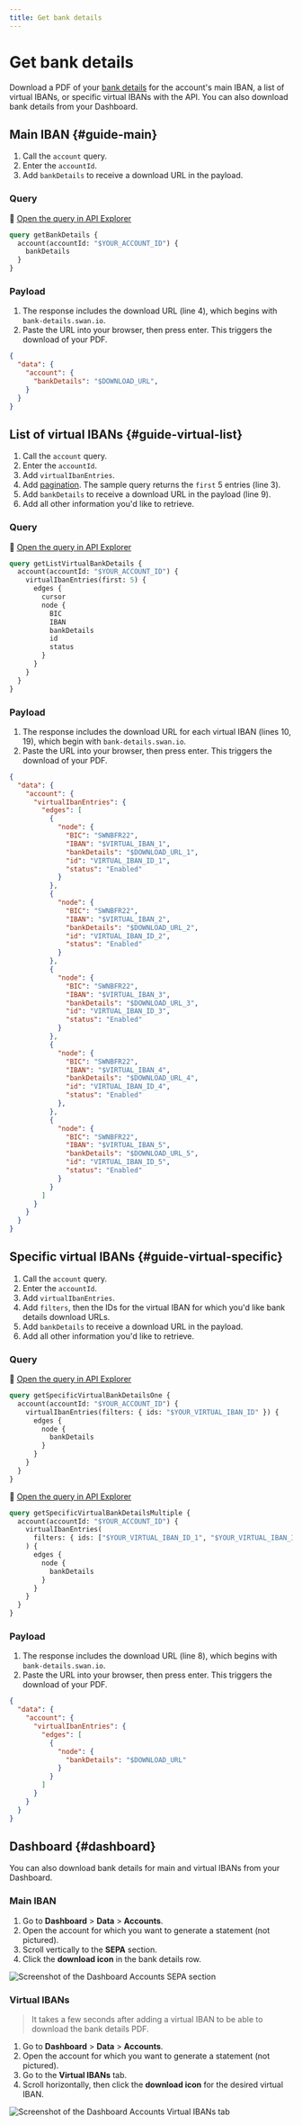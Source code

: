 ```yaml
---
title: Get bank details
---
```


# Get bank details

Download a PDF of your [bank details](../index.mdx#bank-details) for the account's main IBAN, a list of virtual IBANs, or specific virtual IBANs with the API.
You can also download bank details from your Dashboard.

## Main IBAN {#guide-main}

1. Call the `account` query.
1. Enter the `accountId`.
1. Add `bankDetails` to receive a download URL in the payload.

<h3 id="query-main">Query</h3>

🔎 [Open the query in API Explorer](https://explorer.swan.io?query=cXVlcnkgZ2V0QmFua0RldGFpbHMgewogIGFjY291bnQoYWNjb3VudElkOiAiJFlPVVJfQUNDT1VOVF9JRCIpIHsKICAgIGJhbmtEZXRhaWxzCiAgfQp9Cg%3D%3D&tab=api)

```graphql {2} showLineNumbers
query getBankDetails {
  account(accountId: "$YOUR_ACCOUNT_ID") {
    bankDetails
  }
}
```
<h3 id="payload-main">Payload</h3>

1. The response includes the download URL (line 4), which begins with `bank-details.swan.io`.
1. Paste the URL into your browser, then press enter. This triggers the download of your PDF.

```json {4} showLineNumbers
{
  "data": {
    "account": {
      "bankDetails": "$DOWNLOAD_URL",
    }
  }
}
```

## List of virtual IBANs {#guide-virtual-list}

1. Call the `account` query.
1. Enter the `accountId`.
1. Add `virtualIbanEntries`.
1. Add [pagination](../../../developers/using-api/pagination.mdx). The sample query returns the `first` 5 entries (line 3).
1. Add `bankDetails` to receive a download URL in the payload (line 9).
1. Add all other information you'd like to retrieve.

<h3 id="query-list">Query</h3>

🔎 [Open the query in API Explorer](https://explorer.swan.io?query=cXVlcnkgZ2V0TGlzdFZpcnR1YWxCYW5rRGV0YWlscyB7CiAgYWNjb3VudChhY2NvdW50SWQ6ICIkWU9VUl9BQ0NPVU5UX0lEIikgewogICAgdmlydHVhbEliYW5FbnRyaWVzKGZpcnN0OiA1KSB7CiAgICAgIGVkZ2VzIHsKICAgICAgICBub2RlIHsKICAgICAgICAgIEJJQwogICAgICAgICAgSUJBTgogICAgICAgICAgYmFua0RldGFpbHMKICAgICAgICAgIGlkCiAgICAgICAgICBzdGF0dXMKICAgICAgICB9CiAgICAgIH0KICAgIH0KICB9Cn0K&tab=api)

```graphql {2,3,9} showLineNumbers
query getListVirtualBankDetails {
  account(accountId: "$YOUR_ACCOUNT_ID") {
    virtualIbanEntries(first: 5) {
      edges {
        cursor
        node {
          BIC
          IBAN
          bankDetails
          id
          status
        }
      }
    }
  }
}
```

<h3 id="payload-list">Payload</h3>

1. The response includes the download URL for each virtual IBAN (lines 10, 19), which begin with `bank-details.swan.io`.
1. Paste the URL into your browser, then press enter. This triggers the download of your PDF.

```json {10,19} showLineNumbers
{
  "data": {
    "account": {
      "virtualIbanEntries": {
        "edges": [
          {
            "node": {
              "BIC": "SWNBFR22",
              "IBAN": "$VIRTUAL_IBAN_1",
              "bankDetails": "$DOWNLOAD_URL_1",
              "id": "VIRTUAL_IBAN_ID_1",
              "status": "Enabled"
            }
          },
          {
            "node": {
              "BIC": "SWNBFR22",
              "IBAN": "$VIRTUAL_IBAN_2",
              "bankDetails": "$DOWNLOAD_URL_2",
              "id": "VIRTUAL_IBAN_ID_2",
              "status": "Enabled"
            }
          },
          {
            "node": {
              "BIC": "SWNBFR22",
              "IBAN": "$VIRTUAL_IBAN_3",
              "bankDetails": "$DOWNLOAD_URL_3",
              "id": "VIRTUAL_IBAN_ID_3",
              "status": "Enabled"
            }
          },
          {
            "node": {
              "BIC": "SWNBFR22",
              "IBAN": "$VIRTUAL_IBAN_4",
              "bankDetails": "$DOWNLOAD_URL_4",
              "id": "VIRTUAL_IBAN_ID_4",
              "status": "Enabled"
            },
          },
          {
            "node": {
              "BIC": "SWNBFR22",
              "IBAN": "$VIRTUAL_IBAN_5",
              "bankDetails": "$DOWNLOAD_URL_5",
              "id": "VIRTUAL_IBAN_ID_5",
              "status": "Enabled"
            }
          }
        ]
      }
    }
  }
}
```

## Specific virtual IBANs {#guide-virtual-specific}

1. Call the `account` query.
1. Enter the `accountId`.
1. Add `virtualIbanEntries`.
1. Add `filters`, then the IDs for the virtual IBAN for which you'd like bank details download URLs.
1. Add `bankDetails` to receive a download URL in the payload.
1. Add all other information you'd like to retrieve.

<h3 id="query-specific">Query</h3>

🔎 [Open the query in API Explorer](https://explorer.swan.io?query=cXVlcnkgZ2V0U3BlY2lmaWNWaXJ0dWFsQmFua0RldGFpbHNPbmUgewogIGFjY291bnQoYWNjb3VudElkOiAiJFlPVVJfQUNDT1VOVF9JRCIpIHsKICAgIHZpcnR1YWxJYmFuRW50cmllcyhmaWx0ZXJzOiB7IGlkczogIiRZT1VSX1ZJUlRVQUxfSUJBTl9JRCIgfSkgewogICAgICBlZGdlcyB7CiAgICAgICAgbm9kZSB7CiAgICAgICAgICBiYW5rRGV0YWlscwogICAgICAgIH0KICAgICAgfQogICAgfQogIH0KfQo%3D&tab=api)

```graphql title="One virtual IBAN ID" {2,3,6} showLineNumbers
query getSpecificVirtualBankDetailsOne {
  account(accountId: "$YOUR_ACCOUNT_ID") {
    virtualIbanEntries(filters: { ids: "$YOUR_VIRTUAL_IBAN_ID" }) {
      edges {
        node {
          bankDetails
        }
      }
    }
  }
}
```

🔎 [Open the query in API Explorer](https://explorer.swan.io?query=cXVlcnkgZ2V0U3BlY2lmaWNWaXJ0dWFsQmFua0RldGFpbHNNdWx0aXBsZSB7CiAgYWNjb3VudChhY2NvdW50SWQ6ICIkWU9VUl9BQ0NPVU5UX0lEIikgewogICAgdmlydHVhbEliYW5FbnRyaWVzKAogICAgICBmaWx0ZXJzOiB7IGlkczogWyIkWU9VUl9WSVJUVUFMX0lCQU5fSURfMSIsICIkWU9VUl9WSVJUVUFMX0lCQU5fSURfMiJdIH0KICAgICkgewogICAgICBlZGdlcyB7CiAgICAgICAgbm9kZSB7CiAgICAgICAgICBiYW5rRGV0YWlscwogICAgICAgIH0KICAgICAgfQogICAgfQogIH0KfQo%3D&tab=api)

```graphql title="Multiple virtual IBAN IDs" {2,4,8} showLineNumbers
query getSpecificVirtualBankDetailsMultiple {
  account(accountId: "$YOUR_ACCOUNT_ID") {
    virtualIbanEntries(
      filters: { ids: ["$YOUR_VIRTUAL_IBAN_ID_1", "$YOUR_VIRTUAL_IBAN_ID_2"] }
    ) {
      edges {
        node {
          bankDetails
        }
      }
    }
  }
}
```

<h3 id="payload-specific">Payload</h3>

1. The response includes the download URL (line 8), which begins with `bank-details.swan.io`.
1. Paste the URL into your browser, then press enter. This triggers the download of your PDF.

```json {8} showLineNumbers
{
  "data": {
    "account": {
      "virtualIbanEntries": {
        "edges": [
          {
            "node": {
              "bankDetails": "$DOWNLOAD_URL"
            }
          }
        ]
      }
    }
  }
}
```

## Dashboard {#dashboard}

You can also download bank details for main and virtual IBANs from your Dashboard.

<h3 id="dashboard-main">Main IBAN</h3>

1. Go to **Dashboard** > **Data** > **Accounts**.
1. Open the account for which you want to generate a statement (not pictured).
1. Scroll vertically to the **SEPA** section.
1. Click the **download icon** in the bank details row.

![Screenshot of the Dashboard Accounts SEPA section](../../../images/topics/accounts/get-bank-details-main.png)

<h3 id="dashboard-virtual">Virtual IBANs</h3>

> It takes a few seconds after adding a virtual IBAN to be able to download the bank details PDF.

1. Go to **Dashboard** > **Data** > **Accounts**.
1. Open the account for which you want to generate a statement (not pictured).
1. Go to the **Virtual IBANs** tab.
1. Scroll horizontally, then click the **download icon** for the desired virtual IBAN.

![Screenshot of the Dashboard Accounts Virtual IBANs tab](../../../images/topics/accounts/get-bank-details-virtual.png)